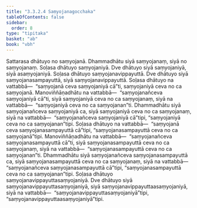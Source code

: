 ```yaml
---
title: "3.3.2.4 Saṃyojanagocchaka"
tableOfContents: false
sidebar:
  order: 8
type: "tipitaka"
basket: "ab"
book: "vbh"
---
```



<DynamicBreadcrumb />

<Paragraph number="697" book="vbh">
Sattarasa dhātuyo no saṃyojanā. Dhammadhātu siyā saṃyojanaṃ, siyā no saṃyojanaṃ. Soḷasa dhātuyo saṃyojaniyā. Dve dhātuyo siyā saṃyojaniyā, siyā asaṃyojaniyā. Soḷasa dhātuyo saṃyojanavippayuttā. Dve dhātuyo siyā saṃyojanasampayuttā, siyā saṃyojanavippayuttā. Soḷasa dhātuyo na vattabbā—  “saṃyojanā ceva saṃyojaniyā cā”ti, saṃyojaniyā ceva no ca saṃyojanā. Manoviññāṇadhātu na vattabbā—  “saṃyojanañceva saṃyojaniyā cā”ti, siyā saṃyojaniyā ceva no ca saṃyojanaṃ, siyā na vattabbā—  “saṃyojaniyā ceva no ca saṃyojanan”ti. Dhammadhātu siyā saṃyojanañceva saṃyojaniyā ca, siyā saṃyojaniyā ceva no ca saṃyojanaṃ, siyā na vattabbā—  “saṃyojanañceva saṃyojaniyā cā”tipi, “saṃyojaniyā ceva no ca saṃyojanan”tipi. Soḷasa dhātuyo na vattabbā—  “saṃyojanā ceva saṃyojanasampayuttā cā”tipi, “saṃyojanasampayuttā ceva no ca saṃyojanā”tipi. Manoviññāṇadhātu na vattabbā—  “saṃyojanañceva saṃyojanasampayuttā cā”ti, siyā saṃyojanasampayuttā ceva no ca saṃyojanaṃ, siyā na vattabbā—  “saṃyojanasampayuttā ceva no ca saṃyojanan”ti. Dhammadhātu siyā saṃyojanañceva saṃyojanasampayuttā ca, siyā saṃyojanasampayuttā ceva no ca saṃyojanaṃ, siyā na vattabbā—  “saṃyojanañceva saṃyojanasampayuttā cā”tipi, “saṃyojanasampayuttā ceva no ca saṃyojanan”tipi. Soḷasa dhātuyo saṃyojanavippayuttasaṃyojaniyā. Dve dhātuyo siyā saṃyojanavippayuttasaṃyojaniyā, siyā saṃyojanavippayuttaasaṃyojaniyā, siyā na vattabbā—  “saṃyojanavippayuttasaṃyojaniyā”tipi, “saṃyojanavippayuttaasaṃyojaniyā”tipi.
</Paragraph>